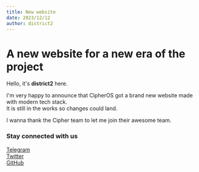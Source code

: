 ```yaml
---
title: New website
date: 2023/12/12
author: district2
---
```


# A new website for a new era of the project

Hello, it's **district2** here.  

I'm very happy to announce that CipherOS got a brand new website made with modern tech stack.  
It is still in the works so changes could land.  

I wanna thank the Cipher team to let me join their awesome team.

### Stay connected with us

[Telegram](https://t.me/CipherOS)  
[Twitter](https://twitter.com/CipherROM)  
[GitHub](https://github.com/CipherOS)

